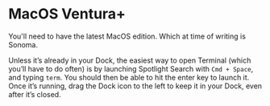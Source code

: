 # MacOS Ventura+

You'll need to have the latest MacOS edition. Which at time of writing is
Sonoma.

Unless it’s already in your Dock, the easiest way to open Terminal (which
you’ll have to do often) is by launching Spotlight Search with `Cmd + Space`,
and typing `term`. You should then be able to hit the enter key to launch it.
Once it’s running, drag the Dock icon to the left to keep it in your Dock,
even after it’s closed.
